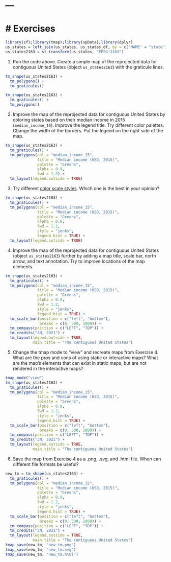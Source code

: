 # ---
# # Exercises

```r
library(sf);library(tmap);library(spData);library(dplyr)
us_states = left_join(us_states, us_states_df, by = c("NAME" = "state"))
us_states2163 = st_transform(us_states, "EPSG:2163")
```

1. Run the code above. Create a simple map of the reprojected data for contiguous United States (object `us_states2163`) with the graticule lines.

```r
tm_shape(us_states2163) +
  tm_polygons() +
  tm_graticules()

tm_shape(us_states2163) +
  tm_graticules() +
  tm_polygons()
```

2. Improve the map of the reprojected data for contiguous United States by coloring states based on their median income in 2015 (`median_income_15`). 
Improve the legend title.
Try different color palettes. 
Change the width of the borders.
Put the legend on the right side of the map.

```r
tm_shape(us_states2163) +
  tm_graticules() +
  tm_polygons(col = "median_income_15", 
              title = "Median income (USD, 2015)",
              palette = "Greens",
              alpha = 0.9,
              lwd = 1.2) +
  tm_layout(legend.outside = TRUE)
```

3. Try different [color scale styles](https://geocompr.github.io/post/2019/tmap-color-scales/).
Which one is the best in your opinion?

```r
tm_shape(us_states2163) +
  tm_graticules() +
  tm_polygons(col = "median_income_15", 
              title = "Median income (USD, 2015)",
              palette = "Greens",
              alpha = 0.9,
              lwd = 1.2,
              style = "jenks",
              legend.hist = TRUE) +
  tm_layout(legend.outside = TRUE)
```

4. Improve the map of the reprojected data for contiguous United States (object `us_states2163`) further by adding a map title, scale bar, north arrow, and text annotation.
Try to improve locations of the map elements.

```r
tm_shape(us_states2163) +
  tm_graticules() +
  tm_polygons(col = "median_income_15", 
              title = "Median income (USD, 2015)",
              palette = "Greens",
              alpha = 0.9,
              lwd = 1.2,
              style = "jenks",
              legend.hist = TRUE) +
  tm_scale_bar(position = c("left", "bottom"),
               breaks = c(0, 500, 1000)) +
  tm_compass(position = c("LEFT", "TOP")) +
  tm_credits("JN, 2021") +
  tm_layout(legend.outside = TRUE,
            main.title = "The contiguous United States")
```

5. Change the tmap mode to "view" and recreate maps from Exercise 4.
What are the pros and cons of using static or interactive maps? 
What are the map's elements that can exist in static maps, but are not rendered in the interactive maps?

```r
tmap_mode("view")
tm_shape(us_states2163) +
  tm_graticules() +
  tm_polygons(col = "median_income_15", 
              title = "Median income (USD, 2015)",
              palette = "Greens",
              alpha = 0.9,
              lwd = 1.2,
              style = "jenks",
              legend.hist = TRUE) +
  tm_scale_bar(position = c("left", "bottom"),
               breaks = c(0, 500, 1000)) +
  tm_compass(position = c("LEFT", "TOP")) +
  tm_credits("JN, 2021") +
  tm_layout(legend.outside = TRUE,
            main.title = "The contiguous United States")
```

6. Save the map from Exercise 4 as a .png, .svg, and .html file. 
When can different file formats be useful?

```r
new_tm = tm_shape(us_states2163) +
  tm_graticules() +
  tm_polygons(col = "median_income_15", 
              title = "Median income (USD, 2015)",
              palette = "Greens",
              alpha = 0.9,
              lwd = 1.2,
              style = "jenks",
              legend.hist = TRUE) +
  tm_scale_bar(position = c("left", "bottom"),
               breaks = c(0, 500, 1000)) +
  tm_compass(position = c("LEFT", "TOP")) +
  tm_credits("JN, 2021") +
  tm_layout(legend.outside = TRUE,
            main.title = "The contiguous United States")
tmap_save(new_tm, "new_tm.png")
tmap_save(new_tm, "new_tm.svg")
tmap_save(new_tm, "new_tm.html")
```


